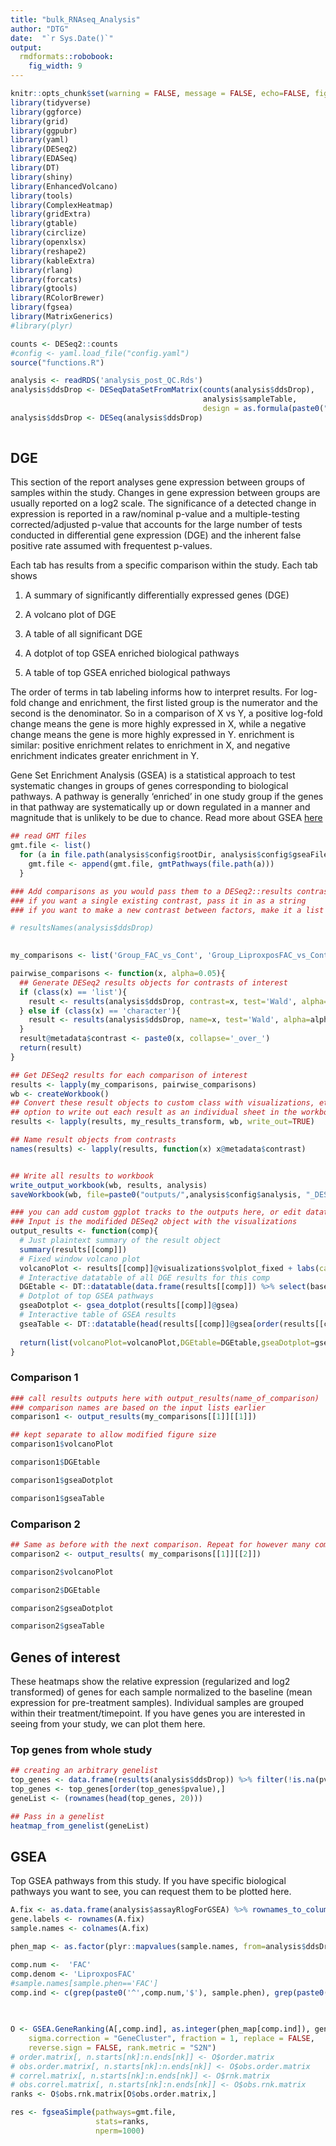 ```yaml
---
title: "bulk_RNAseq_Analysis"
author: "DTG"
date:  "`r Sys.Date()`"
output: 
  rmdformats::robobook:
    fig_width: 9
---
```


```r
knitr::opts_chunk$set(warning = FALSE, message = FALSE, echo=FALSE, fig.width = 6, fig.height = 4)
library(tidyverse)
library(ggforce)
library(grid)
library(ggpubr)
library(yaml)
library(DESeq2)
library(EDASeq)
library(DT)
library(shiny)
library(EnhancedVolcano)
library(tools)
library(ComplexHeatmap)
library(gridExtra)
library(gtable)
library(circlize)
library(openxlsx)
library(reshape2)
library(kableExtra)
library(rlang)
library(forcats)
library(gtools)
library(RColorBrewer)
library(fgsea)
library(MatrixGenerics)
#library(plyr)

counts <- DESeq2::counts
#config <- yaml.load_file("config.yaml")
source("functions.R")
```

<style type="text/css">
.book .book-body .page-inner {
  max-width: 1600px;
  margin-left: auto;
  margin-right: auto;
}
</style>

```r
analysis <- readRDS('analysis_post_QC.Rds')
analysis$ddsDrop <- DESeqDataSetFromMatrix(counts(analysis$ddsDrop),
                                           analysis$sampleTable,
                                           design = as.formula(paste0("~ ", analysis$config$design)))
analysis$ddsDrop <- DESeq(analysis$ddsDrop)
                                           
```

## DGE {.tabset}

This section of the report analyses gene expression between groups of samples within the study. Changes in gene expression between groups are usually reported on a log2 scale. The significance of a detected change in expression is reported in a raw/nominal p-value and a multiple-testing corrected/adjusted p-value that accounts for the large number of tests conducted in differential gene expression (DGE) and the inherent false positive rate assumed with frequentest p-values.

Each tab has results from a specific comparison within the study. Each tab shows 

1. A summary of significantly differentially expressed genes (DGE)

2. A volcano plot of DGE

3. A table of all significant DGE

4. A dotplot of top GSEA enriched biological pathways

5. A table of top GSEA enriched biological pathways

The order of terms in tab labeling informs how to interpret results. For log-fold change and enrichment, the first listed group is the numerator and the second is the denominator. So in a comparison of X vs Y, a positive log-fold change means the gene is more highly expressed in X, while a negative change means the gene is more highly expressed in Y. enrichment is similar: positive enrichment relates to enrichment in X, and negative enrichment indicates greater enrichment in Y. 

Gene Set Enrichment Analysis (GSEA) is a statistical approach to test systematic changes in groups of genes corresponding to biological pathways. A pathway is generally 'enriched' in one study group if the genes in that pathway are systematically up or down regulated in a manner and magnitude that is unlikely to be due to chance. Read more about GSEA [here](https://www.gsea-msigdb.org/gsea/index.jsp)

```r
## read GMT files
gmt.file <- list()
  for (a in file.path(analysis$config$rootDir, analysis$config$gseaFilesPath, analysis$config$gseaCollections)){#'mh.all.v0.3.symbols.gmt'
    gmt.file <- append(gmt.file, gmtPathways(file.path(a)))
  }
```

```r

### Add comparisons as you would pass them to a DESeq2::results contrast perameter E.g., 
### if you want a single existing contrast, pass it in as a string
### if you want to make a new contrast between factors, make it a list within the list

# resultsNames(analysis$ddsDrop)

  
my_comparisons <- list('Group_FAC_vs_Cont', 'Group_LiproxposFAC_vs_Cont', 'Group_MTposFAC_vs_Cont')

pairwise_comparisons <- function(x, alpha=0.05){
  ## Generate DESeq2 results objects for contrasts of interest
  if (class(x) == 'list'){
    result <- results(analysis$ddsDrop, contrast=x, test='Wald', alpha=alpha)
  } else if (class(x) == 'character'){
    result <- results(analysis$ddsDrop, name=x, test='Wald', alpha=alpha)
  }
  result@metadata$contrast <- paste0(x, collapse='_over_')
  return(result)
}

## Get DESeq2 results for each comparison of interest
results <- lapply(my_comparisons, pairwise_comparisons)
wb <- createWorkbook()
## Convert these result objects to custom class with visualizations, etc
## option to write out each result as an individual sheet in the workbook
results <- lapply(results, my_results_transform, wb, write_out=TRUE)

## Name result objects from contrasts
names(results) <- lapply(results, function(x) x@metadata$contrast)


## Write all results to workbook 
write_output_workbook(wb, results, analysis)
saveWorkbook(wb, file=paste0("outputs/",analysis$config$analysis, "_DESeq2_results.xlsx"), overwrite=T)
```

```r
### you can add custom ggplot tracks to the outputs here, or edit datatables
### Input is the modifided DESeq2 object with the visualizations
output_results <- function(comp){
  # Just plaintext summary of the result object
  summary(results[[comp]])
  # Fixed window volcano plot
  volcanoPlot <- results[[comp]]@visualizations$volplot_fixed + labs(caption='Fixed window volcano plot, for comparing global trends across comparisons.')
  # Interactive datatable of all DGE results for this comp
  DGEtable <- DT::datatable(data.frame(results[[comp]]) %>% select(baseMean, log2FoldChange, lfcSE, padj) %>% filter(padj < analysis$config$alpha) %>% mutate_if(is.numeric, round, 4) %>% na.omit() %>% rownames_to_column(), rownames = FALSE, caption='DESeq2 output for this comparison, significant genes only', filter='top', autoHideNavigation = TRUE) 
  # Dotplot of top GSEA pathways
  gseaDotplot <- gsea_dotplot(results[[comp]]@gsea)
  # Interactive table of GSEA results
  gseaTable <- DT::datatable(head(results[[comp]]@gsea[order(results[[comp]]@gsea$pval)] %>% filter(size>10),1000) %>% select(pathway,pval,padj,ES,NES,size,), rownames = FALSE, filter='top', autoHideNavigation = TRUE, caption='GSEA enrichment results, top 1000') %>% formatRound(c('pval','padj', 'ES','NES'), digits=3)
  
  return(list(volcanoPlot=volcanoPlot,DGEtable=DGEtable,gseaDotplot=gseaDotplot,gseaTable=gseaTable))
}
```

### Comparison 1

```r
### call results outputs here with output_results(name_of_comparison)
### comparison names are based on the input lists earlier
comparison1 <- output_results(my_comparisons[[1]][[1]])
```

```r
## kept separate to allow modified figure size
comparison1$volcanoPlot
```

```r
comparison1$DGEtable
```

```r
comparison1$gseaDotplot
```

```r
comparison1$gseaTable
```

### Comparison 2 {.active}
<!-- You can make this the active tab instead of the first one if you want to highlight certain comp -->
```r
## Same as before with the next comparison. Repeat for however many comparisons you have
comparison2 <- output_results( my_comparisons[[1]][[2]])
```

```r
comparison2$volcanoPlot
```

```r
comparison2$DGEtable
```

```r
comparison2$gseaDotplot
```

```r
comparison2$gseaTable
```

## Genes of interest {.tabset}

These heatmaps show the relative expression (regularized and log2 transformed) of genes for each sample normalized to the baseline (mean expression for pre-treatment samples). Individual samples are grouped within their treatment/timepoint. If you have genes you are interested in seeing from your study, we can plot them here.

### Top genes from whole study

```r
## creating an arbitrary genelist
top_genes <- data.frame(results(analysis$ddsDrop)) %>% filter(!is.na(pvalue)) %>% filter(abs(log2FoldChange)>log2(1.5))
top_genes <- top_genes[order(top_genes$pvalue),]
geneList <- (rownames(head(top_genes, 20)))

## Pass in a genelist
heatmap_from_genelist(geneList)
```

## GSEA

Top GSEA pathways from this study. If you have specific biological pathways you want to see, you can request them to be plotted here. 

```r
A.fix <- as.data.frame(analysis$assayRlogForGSEA) %>% rownames_to_column('Name') %>% filter(!duplicated(Name)) %>% column_to_rownames('Name') %>% data.matrix() 
gene.labels <- rownames(A.fix)
sample.names <- colnames(A.fix)

phen_map <- as.factor(plyr::mapvalues(sample.names, from=analysis$ddsDrop@colData$SampleID, to=as.character(analysis$ddsDrop@colData$Group)))
```


```r
comp.num <-  'FAC'
comp.denom <- 'LiproxposFAC'
#sample.names[sample.phen=='FAC']
comp.ind <- c(grep(paste0('^',comp.num,'$'), sample.phen), grep(paste0('^',comp.denom,'$'), sample.phen))#sample.phen %in% comparison

  
  
O <- GSEA.GeneRanking(A[,comp.ind], as.integer(phen_map[comp.ind]), gene.labels, nperm = 1, permutation.type = 0, 
    sigma.correction = "GeneCluster", fraction = 1, replace = FALSE, 
    reverse.sign = FALSE, rank.metric = "S2N")
# order.matrix[, n.starts[nk]:n.ends[nk]] <- O$order.matrix
# obs.order.matrix[, n.starts[nk]:n.ends[nk]] <- O$obs.order.matrix
# correl.matrix[, n.starts[nk]:n.ends[nk]] <- O$rnk.matrix
# obs.correl.matrix[, n.starts[nk]:n.ends[nk]] <- O$obs.rnk.matrix
ranks <- O$obs.rnk.matrix[O$obs.order.matrix,]
```

```r
res <- fgseaSimple(pathways=gmt.file,
                   stats=ranks,
                   nperm=1000)
```

  